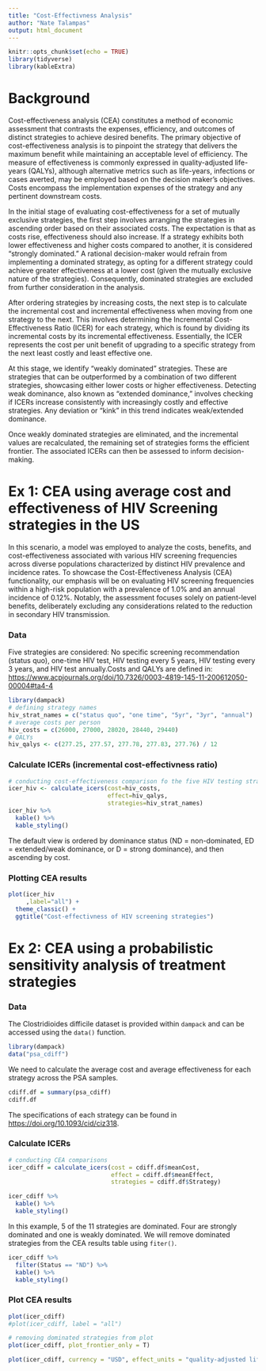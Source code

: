 ---
title: "Cost-Effectivness Analysis"
author: "Nate Talampas"
output: html_document
---

```{r setup, include=FALSE}
knitr::opts_chunk$set(echo = TRUE)
library(tidyverse)
library(kableExtra)
```

# Background

Cost-effectiveness analysis (CEA) constitutes a method of economic assessment that contrasts the expenses, efficiency, and outcomes of distinct strategies to achieve desired benefits. The primary objective of cost-effectiveness analysis is to pinpoint the strategy that delivers the maximum benefit while maintaining an acceptable level of efficiency. The measure of effectiveness is commonly expressed in quality-adjusted life-years (QALYs), although alternative metrics such as life-years, infections or cases averted, may be employed based on the decision maker's objectives. Costs encompass the implementation expenses of the strategy and any pertinent downstream costs.

In the initial stage of evaluating cost-effectiveness for a set of mutually exclusive strategies, the first step involves arranging the strategies in ascending order based on their associated costs. The expectation is that as costs rise, effectiveness should also increase. If a strategy exhibits both lower effectiveness and higher costs compared to another, it is considered "strongly dominated." A rational decision-maker would refrain from implementing a dominated strategy, as opting for a different strategy could achieve greater effectiveness at a lower cost (given the mutually exclusive nature of the strategies). Consequently, dominated strategies are excluded from further consideration in the analysis.

After ordering strategies by increasing costs, the next step is to calculate the incremental cost and incremental effectiveness when moving from one strategy to the next. This involves determining the Incremental Cost-Effectiveness Ratio (ICER) for each strategy, which is found by dividing its incremental costs by its incremental effectiveness. Essentially, the ICER represents the cost per unit benefit of upgrading to a specific strategy from the next least costly and least effective one.

At this stage, we identify "weakly dominated" strategies. These are strategies that can be outperformed by a combination of two different strategies, showcasing either lower costs or higher effectiveness. Detecting weak dominance, also known as "extended dominance," involves checking if ICERs increase consistently with increasingly costly and effective strategies. Any deviation or "kink" in this trend indicates weak/extended dominance.

Once weakly dominated strategies are eliminated, and the incremental values are recalculated, the remaining set of strategies forms the efficient frontier. The associated ICERs can then be assessed to inform decision-making.

# Ex 1: CEA using average cost and effectiveness of HIV Screening strategies in the US

In this scenario, a model was employed to analyze the costs, benefits, and cost-effectiveness associated with various HIV screening frequencies across diverse populations characterized by distinct HIV prevalence and incidence rates. To showcase the Cost-Effectiveness Analysis (CEA) functionality, our emphasis will be on evaluating HIV screening frequencies within a high-risk population with a prevalence of 1.0% and an annual incidence of 0.12%. Notably, the assessment focuses solely on patient-level benefits, deliberately excluding any considerations related to the reduction in secondary HIV transmission.

### Data

Five strategies are considered: No specific screening recommendation (status quo), one-time HIV test, HIV testing every 5 years, HIV testing every 3 years, and HIV test annually.Costs and QALYs are defined in: <https://www.acpjournals.org/doi/10.7326/0003-4819-145-11-200612050-00004#ta4-4>

```{r}
library(dampack)
# defining strategy names
hiv_strat_names = c("status quo", "one time", "5yr", "3yr", "annual")
# average costs per person
hiv_costs = c(26000, 27000, 28020, 28440, 29440)
# QALYs
hiv_qalys <- c(277.25, 277.57, 277.78, 277.83, 277.76) / 12
```

### Calculate ICERs (incremental cost-effectivness ratio)

```{r}
# conducting cost-effectiveness comparison fo the five HIV testing strategies
icer_hiv <- calculate_icers(cost=hiv_costs, 
                            effect=hiv_qalys, 
                            strategies=hiv_strat_names)
icer_hiv %>%
  kable() %>%
  kable_styling()
```

The default view is ordered by dominance status (ND = non-dominated, ED = extended/weak dominance, or D = strong dominance), and then ascending by cost.

### Plotting CEA results

```{r}
plot(icer_hiv
     ,label="all") +
  theme_classic() +
  ggtitle("Cost-effectivness of HIV screening strategies")
```

# Ex 2: CEA using a probabilistic sensitivity analysis of treatment strategies

### Data

The Clostridioides difficile dataset is provided within `dampack` and can be accessed using the `data()` function.
```{r}
library(dampack)
data("psa_cdiff")
```

We need to calculate the average cost and average effectiveness for each strategy across the PSA samples.

```{r}
cdiff.df = summary(psa_cdiff)
cdiff.df
```
The specifications of each strategy can be found in <https://doi.org/10.1093/cid/ciz318>.

### Calculate ICERs

```{r}
# conducting CEA comparisons
icer_cdiff = calculate_icers(cost = cdiff.df$meanCost,
                             effect = cdiff.df$meanEffect,
                             strategies = cdiff.df$Strategy)

icer_cdiff %>%
  kable() %>%
  kable_styling()
```

In this example, 5 of the 11 strategies are dominated. Four are strongly dominated and one is weakly dominated. We will remove dominated strategies from the CEA results table using `fiter()`.

```{r}
icer_cdiff %>%
  filter(Status == "ND") %>%
  kable() %>%
  kable_styling()
```

### Plot CEA results

```{r}
plot(icer_cdiff)
#plot(icer_cdiff, label = "all")
```
```{r}
# removing dominated strategies from plot
plot(icer_cdiff, plot_frontier_only = T)
```
```{r}
plot(icer_cdiff, currency = "USD", effect_units = "quality-adjusted life-years")
```

